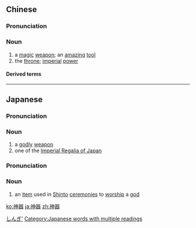 ==Chinese==
{{zh-forms}}

===Pronunciation===
{{zh-pron
|m=shénqì
|c=san4 hei3
|h=pfs=sṳ̀n-hi
|cat=n
}}

===Noun===
{{zh-noun}}

# a [[magic]] [[weapon]]; an [[amazing]] [[tool]]
# the [[throne]]; [[imperial]] [[power]]

====Derived terms====
{{zh-der|自拍神器}}

----

==Japanese==

===Pronunciation===
{{ja-kanjitab|じん|き|k2=ぎ|r=y|yomi=o}}
{{ja-pron|acc=a|y=go|じんぎ}}

===Noun===
{{ja-noun|じんぎ}}

# a [[godly]] [[weapon]]
# one of the [[w:Imperial Regalia of Japan|Imperial Regalia of Japan]]

[[Category:ja:Weapons|しんぎ']]

===Pronunciation===
{{ja-kanjitab|しん|き|yomi=o}}
{{ja-pron|acc=a|y=ko|しんき}}

===Noun===
{{ja-noun|しんき}}

# {{lb|ja|Shinto|sort=しんき}} an [[item]] used in [[Shinto]] [[ceremony|ceremonies]] to [[worship]] a [[god]]

[[Category:Japanese words with multiple readings]]

[[ko:神器]]
[[ja:神器]]
[[zh:神器]]